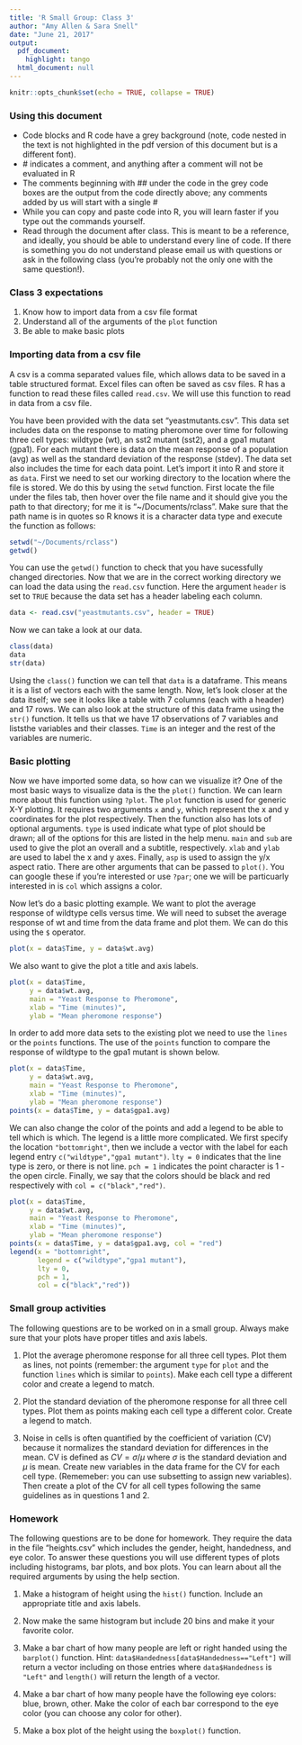 ```yaml
---
title: 'R Small Group: Class 3'
author: "Amy Allen & Sara Snell"
date: "June 21, 2017"
output:
  pdf_document:
    highlight: tango
  html_document: null
---
```


```r
knitr::opts_chunk$set(echo = TRUE, collapse = TRUE)
```

<!-- Here we style out button a little bit -->
<style>
  .showopt {
    background-color: #004c93;
    color: #FFFFFF; 
    width: 100px;
    height: 20px;
    text-align: center;
    vertical-align: middle !important;
    border-radius: 8px;
    float:right;
    }

    .showopt:hover {
    background-color: #dfe4f2;
    color: #004c93;
  }

</style>

<!--Include script for hiding output chunks-->
<script src="hideOutput.js"></script>


### Using this document

* Code blocks and R code have a grey background (note, code nested in the text is not highlighted in the pdf version of this document but is a different font).
* \# indicates a comment, and anything after a comment will not be evaluated in R
* The comments beginning with \#\# under the code in the grey code boxes are the output from the code directly above; any comments added by us will start with a single \#
* While you can copy and paste code into R, you will learn faster if you type out the commands yourself. 
* Read through the document after class. This is meant to be a reference, and ideally, you should be able to understand every line of code. If there is something you do not understand please email us with questions or ask in the following class (you're probably not the only one with the same question!). 

### Class 3 expectations
1. Know how to import data from a csv file format
2. Understand all of the arguments of the `plot` function
3. Be able to make basic plots 

### Importing data from a csv file 

A csv is a comma separated values file, which allows data to be saved in a table structured format. Excel files can often be saved as csv files. R has a function to read these files called `read.csv`. We will use this function to read in data from a csv file.

You have been provided with the data set "yeastmutants.csv". This data set includes data on the response to mating pheromone over time for following three cell types: wildtype (wt), an sst2 mutant (sst2), and a gpa1 mutant (gpa1). For each mutant there is data on the mean response of a population (avg) as well as the standard deviation of the response (stdev). The data set also includes the time for each data point. Let's import it into R and store it as `data`. First we need to set our working directory to the location where the file is stored. We do this by using the `setwd` function. First locate the file under the files tab, then hover over the file name and it should give you the path to that directory; for me it is "~/Documents/rclass". Make sure that the path name is in quotes so R knows it is a character data type and execute the function as follows:

```r
setwd("~/Documents/rclass")
getwd()
```

You can use the `getwd()` function to check that you have sucessfully changed directories. Now that we are in the correct working directory we can load the data using the `read.csv` function. Here the argument `header` is set to `TRUE` because the data set has a header labeling each column. 

```r
data <- read.csv("yeastmutants.csv", header = TRUE)
```
 
 Now we can take a look at our data.
 
```r
class(data)
data
str(data)
```

Using the `class()` function we can tell that `data` is a dataframe. This means it is a list of vectors each with the same length. Now, let's look closer at the data itself; we see it looks like a table with 7 columns (each with a header) and 17 rows. We can also look at the structure of this data frame using the `str()` function. It tells us that we have 17 observations of 7 variables and liststhe variables and their classes. `Time` is an integer and the rest of the variables are numeric.

### Basic plotting

Now we have imported some data, so how can we visualize it? One of the most basic ways to visualize data is the the `plot()` function. We can learn more about this function using `?plot`. The `plot` function is used for generic X-Y plotting. It requires two arguments `x` and `y`, which represent the x and y coordinates for the plot respectively. Then the function also has lots of optional arguments. `type` is used indicate what type of plot should be drawn; all of the options for this are listed in the help menu. `main` and `sub` are used to give the plot an overall and a subtitle, respectively. `xlab` and `ylab` are used to label the x and y axes. Finally, `asp` is used to assign the y/x aspect ratio. There are other arguments that can be passed to `plot()`. You can google these if you're interested or use `?par`; one we will be particuarly interested in is `col` which assigns a color. 

Now let's do a basic plotting example. We want to plot the average response of wildtype cells versus time. We will need to subset the average response of wt and time from the data frame and plot them. We can do this using the `$` operator. 

```r
plot(x = data$Time, y = data$wt.avg)
```

\pagebreak
We also want to give the plot a title and axis labels.

```r
plot(x = data$Time, 
     y = data$wt.avg, 
     main = "Yeast Response to Pheromone", 
     xlab = "Time (minutes)", 
     ylab = "Mean pheromone response")
```

\pagebreak
In order to add more data sets to the existing plot we need to use the `lines` or the `points` functions. The use of the `points` function to compare the response of wildtype to the gpa1 mutant is shown below. 

```r
plot(x = data$Time, 
     y = data$wt.avg, 
     main = "Yeast Response to Pheromone", 
     xlab = "Time (minutes)", 
     ylab = "Mean pheromone response")
points(x = data$Time, y = data$gpa1.avg)
```

We can also change the color of the points and add a legend to be able to tell which is which. The legend is a little more complicated. We first specify the location `"bottomright"`, then we include a vector with the label for each legend entry `c("wildtype","gpa1 mutant")`. `lty = 0` indicates that the line type is zero, or there is not line. `pch = 1` indicates the point character is 1 - the open circle. Finally, we say that the colors should be black and red respectively with `col = c("black","red")`. 

```r
plot(x = data$Time, 
     y = data$wt.avg, 
     main = "Yeast Response to Pheromone", 
     xlab = "Time (minutes)", 
     ylab = "Mean pheromone response")
points(x = data$Time, y = data$gpa1.avg, col = "red")
legend(x = "bottomright", 
       legend = c("wildtype","gpa1 mutant"), 
       lty = 0, 
       pch = 1, 
       col = c("black","red"))
```

### Small group activities

The following questions are to be worked on in a small group. Always make sure that your plots have proper titles and axis labels. 

1. Plot the average pheromone response for all three cell types. Plot them as lines, not points (remember: the argument `type` for `plot` and the function `lines` which is similar to `points`). Make each cell type a different color and create a legend to match. 

2. Plot the standard deviation of the pheromone response for all three cell types. Plot them as points making each cell type a different color. Create a legend to match.

3. Noise in cells is often quantified by the coefficient of variation (CV) because it normalizes the standard deviation for differences in the mean. CV is defined as $CV=\sigma/\mu$ where $\sigma$ is the standard deviation and $\mu$ is mean. Create new variables in the data frame for the CV for each cell type. (Rememeber: you can use subsetting to assign new variables). Then create a plot of the CV for all cell types following the same guidelines as in questions 1 and 2.

\pagebreak

### Homework
The following questions are to be done for homework. They require the data in the file "heights.csv" which includes the gender, height, handedness, and eye color. To answer these questions you will use different types of plots including histograms, bar plots, and box plots. You can learn about all the required arguments by using the help section. 

1. Make a histogram of height using the `hist()` function. Include an appropriate title and axis labels.

2. Now make the same histogram but include 20 bins and make it your favorite color. 

3. Make a bar chart of how many people are left or right handed using the `barplot()` function. Hint: `data$Handedness[data$Handedness=="Left"]` will return a vector including on those entries where `data$Handedness` is `"Left"` and `length()` will return the length of a vector. 

4. Make a bar chart of how many people have the following eye colors: blue, brown, other. Make the color of each bar correspond to the eye color (you can choose any color for other). 

5. Make a box plot of the height using the `boxplot()` function. 